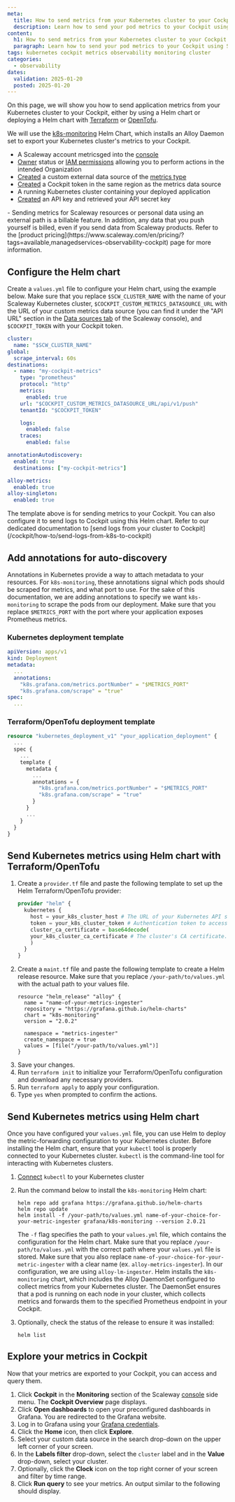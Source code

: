 ```yaml
---
meta:
  title: How to send metrics from your Kubernetes cluster to your Cockpit
  description: Learn how to send your pod metrics to your Cockpit using Scaleway's comprehensive guide. This tutorial covers sending Kubernetes pods metrics to Scaleway's Cockpit for centralized monitoring and analysis using Grafana, ensuring efficient monitoring and metrics analysis in your infrastructure.
content:
  h1: How to send metrics from your Kubernetes cluster to your Cockpit
  paragraph: Learn how to send your pod metrics to your Cockpit using Scaleway's comprehensive guide. This tutorial covers sending Kubernetes pods metrics to Scaleway's Cockpit for centralized monitoring and analysis using Grafana, ensuring efficient monitoring and metrics analysis in your infrastructure.
tags: kubernetes cockpit metrics observability monitoring cluster
categories:
  - observability
dates:
  validation: 2025-01-20
  posted: 2025-01-20
---
```





On this page, we will show you how to send application metrics from your Kubernetes cluster to your Cockpit, either by using a Helm chart or deploying a Helm chart with [Terraform](https://www.terraform.io/) or [OpenTofu](https://opentofu.org/).

We will use the [k8s-monitoring](https://artifacthub.io/packages/helm/grafana/k8s-monitoring/1.6.16) Helm Chart, which installs an Alloy Daemon set to export your Kubernetes cluster's metrics to your Cockpit.

<Requirements />

 - A Scaleway account metricsged into the [console](https://console.scaleway.com)
 - [Owner](/iam/concepts/#owner) status or [IAM permissions](/iam/concepts/#permission) allowing you to perform actions in the intended Organization
 - [Created](/cockpit/how-to/create-external-data-sources/) a custom external data source of the [metrics type](/cockpit/concepts/#data-types)
 - [Created](/cockpit/how-to/create-token/) a Cockpit token in the same region as the metrics data source
 - A running Kubernetes cluster containing your deployed application
 - [Created](/iam/how-to/create-api-keys/) an API key and retrieved your API secret key

<Message type="important">
  - Sending metrics for Scaleway resources or personal data using an external path is a billable feature. In addition, any data that you push yourself is billed, even if you send data from Scaleway products. Refer to the [product pricing](https://www.scaleway.com/en/pricing/?tags=available,managedservices-observability-cockpit) page for more information.
</Message>


## Configure the Helm chart

Create a `values.yml` file to configure your Helm chart, using the example below. Make sure that you replace `$SCW_CLUSTER_NAME` with the name of your Scaleway Kubernetes cluster, `$COCKPIT_CUSTOM_METRICS_DATASOURCE_URL` with the URL of your custom metrics data source (you can find it under the "API URL" section in the [Data sources tab](https://console.scaleway.com/cockpit/dataSource) of the Scaleway console), and `$COCKPIT_TOKEN` with your Cockpit token.

```yaml
cluster:
  name: "$SCW_CLUSTER_NAME"
global:
  scrape_interval: 60s
destinations:
  - name: "my-cockpit-metrics"
    type: "prometheus"
    protocol: "http"
    metrics:
      enabled: true
    url: "$COCKPIT_CUSTOM_METRICS_DATASOURCE_URL/api/v1/push"
    tenantId: "$COCKPIT_TOKEN"

    logs:
      enabled: false
    traces:
      enabled: false

annotationAutodiscovery:
  enabled: true
  destinations: ["my-cockpit-metrics"]

alloy-metrics:
  enabled: true
alloy-singleton:
  enabled: true
```

<Message type="note">
    The template above is for sending metrics to your Cockpit. You can also configure it to send logs to Cockpit using this Helm chart.
    Refer to our dedicated documentation to [send logs from your cluster to Cockpit](/cockpit/how-to/send-logs-from-k8s-to-cockpit)
</Message>

## Add annotations for auto-discovery

Annotations in Kubernetes provide a way to attach metadata to your resources. For `k8s-monitoring`, these annotations signal which pods should be scraped for metrics, and what port to use. For the sake of this documentation, we are adding annotations to specify we want `k8s-monitoring` to scrape the pods from our deployment. Make sure that you replace `$METRICS_PORT` with the port where your application exposes Prometheus metrics.

### Kubernetes deployment template

```yaml
apiVersion: apps/v1
kind: Deployment
metadata:
  ...
  annotations:
    "k8s.grafana.com/metrics.portNumber" = "$METRICS_PORT"
    "k8s.grafana.com/scrape" = "true"
spec:
  ...
```

### Terraform/OpenTofu deployment template

```terraform
resource "kubernetes_deployment_v1" "your_application_deployment" {
  ...
  spec {
    ...
    template {
      metadata {
        ...
        annotations = {
          "k8s.grafana.com/metrics.portNumber" = "$METRICS_PORT"
          "k8s.grafana.com/scrape" = "true"
        }
      }
      ...
    }
  }
}
```

## Send Kubernetes metrics using Helm chart with Terraform/OpenTofu

1. Create a `provider.tf` file and paste the following template to set up the Helm Terraform/OpenTofu provider:
    ```terraform
    provider "helm" {
      kubernetes {
        host = your_k8s_cluster_host # The URL of your Kubernetes API server.
        token = your_k8s_cluster_token # Authentication token to access the cluster.
        cluster_ca_certificate = base64decode(
        your_k8s_cluster_ca_certificate # The cluster's CA certificate.
        )
      }
    }
    ```
2. Create a `maint.tf` file and paste the following template to create a Helm release resource. Make sure that you replace `/your-path/to/values.yml` with the actual path to your values file.
    ```
    resource "helm_release" "alloy" {
      name = "name-of-your-metrics-ingester"
      repository = "https://grafana.github.io/helm-charts"
      chart = "k8s-monitoring"
      version = "2.0.2"

      namespace = "metrics-ingester"
      create_namespace = true
      values = [file("/your-path/to/values.yml")]
    }
    ```
3. Save your changes.
4. Run `terraform init` to initialize your Terraform/OpenTofu configuration and download any necessary providers.
5. Run `terraform apply` to apply your configuration.
6. Type `yes` when prompted to confirm the actions.

## Send Kubernetes metrics using Helm chart

Once you have configured your `values.yml` file, you can use Helm to deploy the metric-forwarding configuration to your Kubernetes cluster. Before installing the Helm chart, ensure that your `kubectl` tool is properly connected to your Kubernetes cluster. `kubectl` is the command-line tool for interacting with Kubernetes clusters.

1. [Connect](/kubernetes/how-to/connect-cluster-kubectl/) `kubectl` to your Kubernetes cluster
2. Run the command below to install the `k8s-monitoring` Helm chart:
    ```
    helm repo add grafana https://grafana.github.io/helm-charts
    helm repo update
    helm install -f /your-path/to/values.yml name-of-your-choice-for-your-metric-ingester grafana/k8s-monitoring --version 2.0.21
    ```
      The `-f` flag specifies the path to your `values.yml` file, which contains the configuration for the Helm chart. Make sure that you replace `/your-path/to/values.yml` with the correct path where your `values.yml` file is stored. Make sure that you also replace `name-of-your-choice-for-your-metric-ingester` with a clear name (ex. `alloy-metrics-ingester`). In our configuration, we are using `alloy-lm-ingester`.
      Helm installs the `k8s-monitoring` chart, which includes the Alloy DaemonSet configured to collect metrics from your Kubernetes cluster.
      The DaemonSet ensures that a pod is running on each node in your cluster, which collects metrics and forwards them to the specified Prometheus endpoint in your Cockpit.

3. Optionally, check the status of the release to ensure it was installed:

    ```
    helm list
    ```


## Explore your metrics in Cockpit

Now that your metrics are exported to your Cockpit, you can access and query them.

1. Click **Cockpit** in the **Monitoring** section of the Scaleway [console](https://console.scaleway.com/) side menu. The **Cockpit Overview** page displays.
2. Click **Open dashboards** to open your preconfigured dashboards in Grafana. You are redirected to the Grafana website.
3. Log in to Grafana using your [Grafana credentials](/cockpit/how-to/retrieve-grafana-credentials/).
4. Click the **Home** icon, then click **Explore**.
5. Select your custom data source in the search drop-down on the upper left corner of your screen.
6. In the **Labels filter** drop-down, select the `cluster` label and in the **Value** drop-down, select your cluster.
7. Optionally, click the **Clock** icon on the top right corner of your screen and filter by time range.
8. Click **Run query** to see your metrics. An output similar to the following should display.
<Lightbox image={image} alt="" />